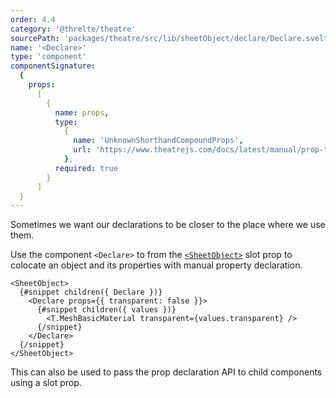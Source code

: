 ```yaml
---
order: 4.4
category: '@threlte/theatre'
sourcePath: 'packages/theatre/src/lib/sheetObject/declare/Declare.svelte'
name: '<Declare>'
type: 'component'
componentSignature:
  {
    props:
      [
        {
          name: props,
          type:
            {
              name: 'UnknownShorthandCompoundProps',
              url: 'https://www.theatrejs.com/docs/latest/manual/prop-types'
            },
          required: true
        }
      ]
  }
---
```


Sometimes we want our declarations to be closer to the place where we use them.

Use the component `<Declare>` to from the [`<SheetObject>`](./sheet-object) slot prop to colocate
an object and its properties with manual property declaration.

```svelte
<SheetObject>
  {#snippet children({ Declare })}
    <Declare props={{ transparent: false }}>
      {#snippet children({ values })}
        <T.MeshBasicMaterial transparent={values.transparent} />
      {/snippet}
    </Declare>
  {/snippet}
</SheetObject>
```

<Tip type="tip">
  This can also be used to pass the prop declaration API to child components using a slot prop.
</Tip>
